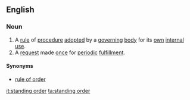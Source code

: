==English==
{{wikipedia|rules of order}}
===Noun===
{{en-noun|sg=[[standing]] [[order]]}}
#A [[rule]] of [[procedure]] [[adopt]]ed by a [[governing]] [[body]] for its [[own]] [[internal]] [[use]].
#A [[request]] made [[once]] for [[periodic]] [[fulfillment]].
====Synonyms====
*{{sense|rule of procedure}} [[rule of order]]

[[it:standing order]]
[[ta:standing order]]
